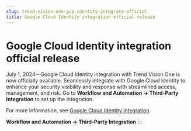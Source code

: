 ```yaml
---
slug: trend-vision-one-gcp-identity-integrate-official
title: Google Cloud Identity integration official release
---
```

# Google Cloud Identity integration official release

July 1, 2024—Google Cloud Identity integration with Trend Vision One is now officially available. Seamlessly integrate with Google Cloud Identity to enhance your security visibility and response with streamlined access, management, and risk. Go to **Workflow and Automation → Third-Party Integration** to set up the integration.

For more information, see [Google Cloud Identity integration](identity-integration-gcp.mdx).

**Workflow and Automation → Third-Party Integration**
:::
